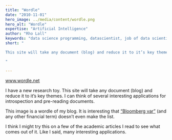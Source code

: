 ```yaml
---
title: "Wordle"
date: "2010-11-01"
hero_image: ../media/content/wordle.png
hero_alt: "Wordle"
expertise: "Artificial Intelligence"
author: "Rho Lall"
keywords: "data science programming, datascientist, job of data scientist, data driven insights, data driven solutions"
short: "

This site will take any document (blog) and reduce it to it’s key themes.  I can think of several interesting applications for introspection and pre-reading . . . 

"

---
```

www.wordle.net

I have a new research toy.  This site will take any document (blog) and reduce it to it’s key themes.  I can think of several interesting applications for introspection and pre-reading documents.

This image is a wordle of my blog.  It is interesting that [“Bloomberg var”](https://web.archive.org/web/20150907220213/http://assume-wisely.blogspot.com/2011/02/financial-risk-analysis-from-bloomberg.html) (and any other financial term) doesn’t even make the list.

I think I might try this on a few of the academic articles I read to see what comes out of it.  Like I said, many interesting applications.